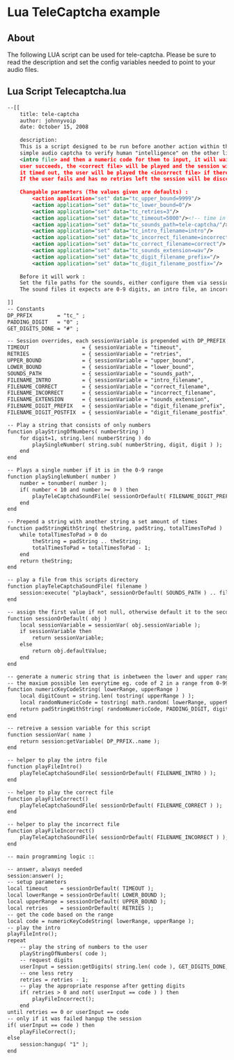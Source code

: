
# Lua TeleCaptcha example 

 

## About

The following LUA script can be used for tele-captcha. Please be sure to read the description and set the config variables needed to point to your audio files.

## Lua Script Telecaptcha.lua

```xml
--[[
	title: tele-captcha
	author: johnnyvoip
	date: October 15, 2008
	
	description:
	This is a script designed to be run before another action within the dialplan.  It's purpose is to act as a 
	simple audio captcha to verify human "intelligence" on the other line of the phone.  On engagement it will play the user the
	<intro file> and then a numeric code for them to input, it will wait until all the digits have been inputted or timeout.  If the 
	user succeeds, the <correct file> will be played and the session will continue.  If the code was incorrectly entered or
	it timed out, the user will be played the <incorrect file> if there are retries available and then repeated the code to enter again.  
	If the user fails and has no retries left the session will be disconnected with no file played.
	
	Changable parameters (The values given are defaults) :
		<action application="set" data="tc_upper_bound=9999"/>
		<action application="set" data="tc_lower_bound=0"/>
		<action application="set" data="tc_retries=3"/>
		<action application="set" data="tc_timeout=5000"/><!-- time in ms -->
		<action application="set" data="tc_sounds_path=tele-captcha/"/>
		<action application="set" data="tc_intro_filename=intro"/>
		<action application="set" data="tc_incorrect_filename=incorrect"/>
		<action application="set" data="tc_correct_filename=correct"/>
		<action application="set" data="tc_sounds_extension=wav"/>		
		<action application="set" data="tc_digit_filename_prefix="/>
		<action application="set" data="tc_digit_filename_postfix="/>		
		
	Before it will work : 
	Set the file paths for the sounds, either configure them via session vars, use the defaults, or change the defaults below
	The sound files it expects are 0-9 digits, an intro file, an incorrect file and a correct file all located in the sounds_path.
	
]]
-- Constants
DP_PRFIX 		= "tc_" ;
PADDING_DIGIT 	= "0" ;
GET_DIGITS_DONE = "#" ;

-- Session overrides, each sessionVariable is prepended with DP_PREFIX
TIMEOUT 				= { sessionVariable = "timeout", 				defaultValue = 5000 }
RETRIES 				= { sessionVariable = "retries", 				defaultValue = 3 }
UPPER_BOUND 			= { sessionVariable = "upper_bound", 			defaultValue = 9999 }
LOWER_BOUND 			= { sessionVariable = "lower_bound", 			defaultValue = 0 }
SOUNDS_PATH 			= { sessionVariable = "sounds_path", 			defaultValue = "tele-captcha/" }
FILENAME_INTRO 			= { sessionVariable = "intro_filename", 		defaultValue = "intro" }
FILENAME_CORRECT 		= { sessionVariable = "correct_filename", 		defaultValue = "correct" }
FILENAME_INCORRECT 		= { sessionVariable = "incorrect_filename", 	defaultValue = "incorrect" }
FILENAME_EXTENSION 		= { sessionVariable = "sounds_extension", 		defaultValue = "wav" }
FILENAME_DIGIT_PREFIX 	= { sessionVariable = "digit_filename_prefix", 	defaultValue = "" }
FILENAME_DIGIT_POSTFIX 	= { sessionVariable = "digit_filename_postfix", defaultValue = "" }

-- Play a string that consists of only numbers
function playStringOfNumbers( numberString )
	for digit=1, string.len( numberString ) do
		playSingleNumber( string.sub( numberString, digit, digit ) );
	end
end

-- Plays a single number if it is in the 0-9 range
function playSingleNumber( number )
	number = tonumber( number );
	if( number < 10 and number >= 0 ) then
		playTeleCaptchaSoundFile( sessionOrDefault( FILENAME_DIGIT_PREFIX ) .. number .. sessionOrDefault( FILENAME_DIGIT_POSTFIX ) );
	end
end

-- Prepend a string with another string a set amount of times
function padStringWithString( theString, padString, totalTimesToPad )
	while totalTimesToPad > 0 do
		theString = padString .. theString;
		totalTimesToPad = totalTimesToPad - 1;
	end
	return theString;
end

-- play a file from this scripts directory
function playTeleCaptchaSoundFile( filename )
	session:execute( "playback", sessionOrDefault( SOUNDS_PATH ) .. filename .. "." .. sessionOrDefault( FILENAME_EXTENSION ) );
end

-- assign the first value if not null, otherwise default it to the second value
function sessionOrDefault( obj )
	local sessionVariable = sessionVar( obj.sessionVariable );
	if sessionVariable then
		return sessionVariable;
	else
		return obj.defaultValue;
	end
end

-- generate a numeric string that is inbetween the lower and upper range and is padded to be
-- the maxium possible len everytime eg. code of 2 in a range from 0-99999 will be 00002
function numericKeyCodeString( lowerRange, upperRange )
	local digitCount = string.len( tostring( upperRange ) );
	local randomNumericCode = tostring( math.random( lowerRange, upperRange ) );
	return padStringWithString( randomNumericCode, PADDING_DIGIT, digitCount - string.len( randomNumericCode ) );
end

-- retreive a session variable for this script
function sessionVar( name )
	return session:getVariable( DP_PRFIX..name );
end

-- helper to play the intro file
function playFileIntro()
	playTeleCaptchaSoundFile( sessionOrDefault( FILENAME_INTRO ) );
end

-- helper to play the correct file
function playFileCorrect()
	playTeleCaptchaSoundFile( sessionOrDefault( FILENAME_CORRECT ) );
end

-- helper to play the incorrect file
function playFileIncorrect()
	playTeleCaptchaSoundFile( sessionOrDefault( FILENAME_INCORRECT ) );
end

-- main programming logic ::

-- answer, always needed
session:answer( );
-- setup parameters
local timeout 	 = sessionOrDefault( TIMEOUT );
local lowerRange = sessionOrDefault( LOWER_BOUND );
local upperRange = sessionOrDefault( UPPER_BOUND );
local retries 	 = sessionOrDefault( RETRIES );
-- get the code based on the range
local code = numericKeyCodeString( lowerRange, upperRange );
-- play the intro
playFileIntro();
repeat
	-- play the string of numbers to the user
	playStringOfNumbers( code );
	-- request digits
	userInput = session:getDigits( string.len( code ), GET_DIGITS_DONE, timeout );
	-- one less retry
	retries = retries - 1;
	-- play the appropriate response after getting digits
	if( retries > 0 and not( userInput == code ) ) then
		playFileIncorrect();
	end
until retries == 0 or userInput == code
-- only if it was failed hangup the session
if( userInput == code ) then
	playFileCorrect();
else
	session:hangup( "1" );
end
```


